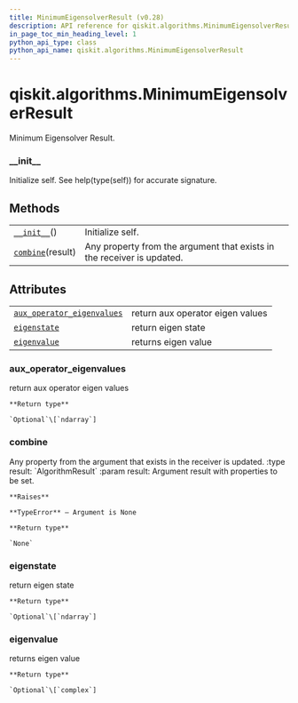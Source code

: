 ```yaml
---
title: MinimumEigensolverResult (v0.28)
description: API reference for qiskit.algorithms.MinimumEigensolverResult in qiskit v0.28
in_page_toc_min_heading_level: 1
python_api_type: class
python_api_name: qiskit.algorithms.MinimumEigensolverResult
---
```


<span id="qiskit-algorithms-minimumeigensolverresult" />

# qiskit.algorithms.MinimumEigensolverResult

<Class id="qiskit.algorithms.MinimumEigensolverResult" isDedicatedPage={true} github="https://github.com/qiskit/qiskit/tree/stable/0.18/qiskit/algorithms/minimum_eigen_solvers/minimum_eigen_solver.py" signature="MinimumEigensolverResult" modifiers="class">
  Minimum Eigensolver Result.

  ### \_\_init\_\_

  <Function id="qiskit.algorithms.MinimumEigensolverResult.__init__" signature="__init__()">
    Initialize self. See help(type(self)) for accurate signature.
  </Function>

  ## Methods

  |                                                                                                                               |                                                                        |
  | ----------------------------------------------------------------------------------------------------------------------------- | ---------------------------------------------------------------------- |
  | [`__init__`](#qiskit.algorithms.MinimumEigensolverResult.__init__ "qiskit.algorithms.MinimumEigensolverResult.__init__")()    | Initialize self.                                                       |
  | [`combine`](#qiskit.algorithms.MinimumEigensolverResult.combine "qiskit.algorithms.MinimumEigensolverResult.combine")(result) | Any property from the argument that exists in the receiver is updated. |

  ## Attributes

  |                                                                                                                                                                          |                                  |
  | ------------------------------------------------------------------------------------------------------------------------------------------------------------------------ | -------------------------------- |
  | [`aux_operator_eigenvalues`](#qiskit.algorithms.MinimumEigensolverResult.aux_operator_eigenvalues "qiskit.algorithms.MinimumEigensolverResult.aux_operator_eigenvalues") | return aux operator eigen values |
  | [`eigenstate`](#qiskit.algorithms.MinimumEigensolverResult.eigenstate "qiskit.algorithms.MinimumEigensolverResult.eigenstate")                                           | return eigen state               |
  | [`eigenvalue`](#qiskit.algorithms.MinimumEigensolverResult.eigenvalue "qiskit.algorithms.MinimumEigensolverResult.eigenvalue")                                           | returns eigen value              |

  ### aux\_operator\_eigenvalues

  <Attribute id="qiskit.algorithms.MinimumEigensolverResult.aux_operator_eigenvalues">
    return aux operator eigen values

    **Return type**

    `Optional`\[`ndarray`]
  </Attribute>

  ### combine

  <Function id="qiskit.algorithms.MinimumEigensolverResult.combine" signature="combine(result)">
    Any property from the argument that exists in the receiver is updated. :type result: `AlgorithmResult` :param result: Argument result with properties to be set.

    **Raises**

    **TypeError** – Argument is None

    **Return type**

    `None`
  </Function>

  ### eigenstate

  <Attribute id="qiskit.algorithms.MinimumEigensolverResult.eigenstate">
    return eigen state

    **Return type**

    `Optional`\[`ndarray`]
  </Attribute>

  ### eigenvalue

  <Attribute id="qiskit.algorithms.MinimumEigensolverResult.eigenvalue">
    returns eigen value

    **Return type**

    `Optional`\[`complex`]
  </Attribute>
</Class>

